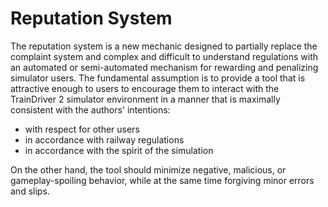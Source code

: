 # Reputation System

The reputation system is a new mechanic designed to partially replace the complaint system and complex and difficult to understand regulations with an automated or semi-automated mechanism for rewarding and penalizing simulator users. The fundamental assumption is to provide a tool that is attractive enough to users to encourage them to interact with the TrainDriver 2 simulator environment in a manner that is maximally consistent with the authors' intentions:
- with respect for other users
- in accordance with railway regulations
- in accordance with the spirit of the simulation

On the other hand, the tool should minimize negative, malicious, or gameplay-spoiling behavior, while at the same time forgiving minor errors and slips.